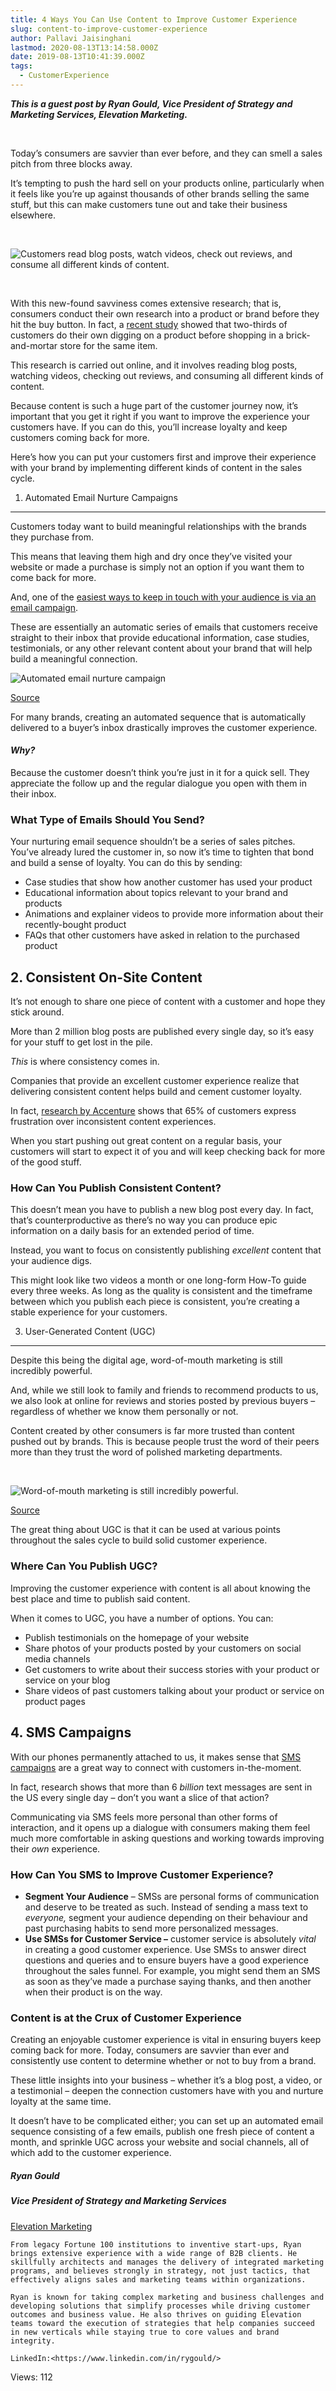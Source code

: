 ```yaml
---
title: 4 Ways You Can Use Content to Improve Customer Experience
slug: content-to-improve-customer-experience
author: Pallavi Jaisinghani
lastmod: 2020-08-13T13:14:58.000Z
date: 2019-08-13T10:41:39.000Z
tags:
  - CustomerExperience
---
```


***This is a guest post by Ryan Gould, Vice President of Strategy and Marketing Services, Elevation Marketing.***


 


Today’s consumers are savvier than ever before, and they can smell a sales pitch from three blocks away. 


It’s tempting to push the hard sell on your products online, particularly when it feels like you’re up against thousands of other brands selling the same stuff, but this can make customers tune out and take their business elsewhere. 


 


![Customers read blog posts, watch videos, check out reviews, and consume all different kinds of content.](https://images-msg91.s3.ap-south-1.amazonaws.com/content/images/wordpress/2019/08/rawpixel-579264-unsplash-300x205.jpg)


 


With this new-found savviness comes extensive research; that is, consumers conduct their own research into a product or brand before they hit the buy button. In fact, a [recent study](https://www.retaildive.com/news/why-researching-online-shopping-offline-is-the-new-norm/442754/) showed that two-thirds of customers do their own digging on a product before shopping in a brick-and-mortar store for the same item. 


This research is carried out online, and it involves reading blog posts, watching videos, checking out reviews, and consuming all different kinds of content. 


Because content is such a huge part of the customer journey now, it’s important that you get it right if you want to improve the experience your customers have. If you can do this, you’ll increase loyalty and keep customers coming back for more. 


Here’s how you can put your customers first and improve their experience with your brand by implementing different kinds of content in the sales cycle. 


1. Automated Email Nurture Campaigns
------------------------------------


Customers today want to build meaningful relationships with the brands they purchase from. 


This means that leaving them high and dry once they’ve visited your website or made a purchase is simply not an option if you want them to come back for more. 


And, one of the [easiest ways to keep in touch with your audience is via an email campaign](https://www.elevationb2b.com/blog/the-power-lead-nurturing-b2b-sales).


These are essentially an automatic series of emails that customers receive straight to their inbox that provide educational information, case studies, testimonials, or any other relevant content about your brand that will help build a meaningful connection. 


![Automated email nurture campaign](https://images-msg91.s3.ap-south-1.amazonaws.com/content/images/wordpress/2019/08/AwesomeScreenshot-docs-google-document-d-1XRhMaV2W7F0gBTbqhf64HKElljalYG4lynfgyvPchA4-edit-2019-08-13_3_18-300x144.png)


[Source](https://www.retaildive.com/news/why-researching-online-shopping-offline-is-the-new-norm/442754/)


For many brands, creating an automated sequence that is automatically delivered to a buyer’s inbox drastically improves the customer experience.


#### ***Why?***


Because the customer doesn’t think you’re just in it for a quick sell. They appreciate the follow up and the regular dialogue you open with them in their inbox. 


### **What Type of Emails Should You Send?**


Your nurturing email sequence shouldn’t be a series of sales pitches. You’ve already lured the customer in, so now it’s time to tighten that bond and build a sense of loyalty. You can do this by sending:


* Case studies that show how another customer has used your product
* Educational information about topics relevant to your brand and products
* Animations and explainer videos to provide more information about their recently-bought product
* FAQs that other customers have asked in relation to the purchased product


**2. Consistent On-Site Content**
---------------------------------


It’s not enough to share one piece of content with a customer and hope they stick around.


More than 2 million blog posts are published every single day, so it’s easy for your stuff to get lost in the pile. 


*This* is where consistency comes in. 


Companies that provide an excellent customer experience realize that delivering consistent content helps build and cement customer loyalty. 


In fact, [research by Accenture](https://www.accenture.com/t20150523T052453__w__/us-en/_acnmedia/Accenture/Conversion-Assets/DotCom/Documents/Global/PDF/Strategy_3/Accenture-Global-Consumer-Pulse-Research-Study-2013-Key-Findings.pdf) shows that 65% of customers express frustration over inconsistent content experiences. 


When you start pushing out great content on a regular basis, your customers will start to expect it of you and will keep checking back for more of the good stuff. 


### **How Can You Publish Consistent Content?**


This doesn’t mean you have to publish a new blog post every day. In fact, that’s counterproductive as there’s no way you can produce epic information on a daily basis for an extended period of time.


Instead, you want to focus on consistently publishing *excellent* content that your audience digs. 


This might look like two videos a month or one long-form How-To guide every three weeks. As long as the quality is consistent and the timeframe between which you publish each piece is consistent, you’re creating a stable experience for your customers. 


3. User-Generated Content (UGC)
-------------------------------


Despite this being the digital age, word-of-mouth marketing is still incredibly powerful. 


And, while we still look to family and friends to recommend products to us, we also look at online for reviews and stories posted by previous buyers – regardless of whether we know them personally or not.


Content created by other consumers is far more trusted than content pushed out by brands. This is because people trust the word of their peers more than they trust the word of polished marketing departments. 


 


![Word-of-mouth marketing is still incredibly powerful. ](https://images-msg91.s3.ap-south-1.amazonaws.com/content/images/wordpress/2019/08/feedback-3677258_1920-300x199.jpg)


[Source](https://pixabay.com/en/feedback-review-gut-bad-3677258/)


The great thing about UGC is that it can be used at various points throughout the sales cycle to build solid customer experience.


### **Where Can You Publish UGC?**


Improving the customer experience with content is all about knowing the best place and time to publish said content.


When it comes to UGC, you have a number of options. You can:


* Publish testimonials on the homepage of your website
* Share photos of your products posted by your customers on social media channels
* Get customers to write about their success stories with your product or service on your blog
* Share videos of past customers talking about your product or service on product pages


**4. SMS Campaigns**
--------------------


With our phones permanently attached to us, it makes sense that [SMS campaigns](https://msg91.com/sms-campaign/?utm_source=int&utm_medium=blog&utm_campaign=elevation) are a great way to connect with customers in-the-moment. 


In fact, research shows that more than 6 *billion* text messages are sent in the US every single day – don’t you want a slice of that action?


Communicating via SMS feels more personal than other forms of interaction, and it opens up a dialogue with consumers making them feel much more comfortable in asking questions and working towards improving their *own* experience.


### **How Can You SMS to Improve Customer Experience?**


* **Segment Your Audience** – SMSs are personal forms of communication and deserve to be treated as such. Instead of sending a mass text to *everyone,* segment your audience depending on their behaviour and past purchasing habits to send more personalized messages.
* **Use SMSs for Customer Service –** customer service is absolutely *vital* in creating a good customer experience. Use SMSs to answer direct questions and queries and to ensure buyers have a good experience throughout the sales funnel. For example, you might send them an SMS as soon as they’ve made a purchase saying thanks, and then another when their product is on the way.


### **Content is at the Crux of Customer Experience**


Creating an enjoyable customer experience is vital in ensuring buyers keep coming back for more. Today, consumers are savvier than ever and consistently use content to determine whether or not to buy from a brand.


These little insights into your business – whether it’s a blog post, a video, or a testimonial – deepen the connection customers have with you and nurture loyalty at the same time.


It doesn’t have to be complicated either; you can set up an automated email sequence consisting of a few emails, publish one fresh piece of content a month, and sprinkle UGC across your website and social channels, all of which add to the customer experience.


##### **Ryan Gould**


##### *Vice President of Strategy and Marketing Services*


[Elevation Marketing](http://www.elevationb2b.com/)



```
From legacy Fortune 100 institutions to inventive start-ups, Ryan brings extensive experience with a wide range of B2B clients. He skillfully architects and manages the delivery of integrated marketing programs, and believes strongly in strategy, not just tactics, that effectively aligns sales and marketing teams within organizations.

Ryan is known for taking complex marketing and business challenges and developing solutions that simplify processes while driving customer outcomes and business value. He also thrives on guiding Elevation teams toward the execution of strategies that help companies succeed in new verticals while staying true to core values and brand integrity.

LinkedIn:<https://www.linkedin.com/in/rygould/>
```

 Views: 112


